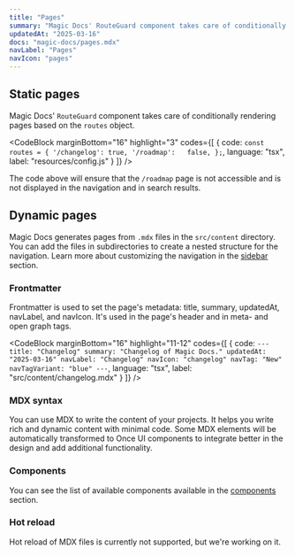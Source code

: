 ```yaml
---
title: "Pages"
summary: "Magic Docs' RouteGuard component takes care of conditionally rendering pages based on your settings."
updatedAt: "2025-03-16"
docs: "magic-docs/pages.mdx"
navLabel: "Pages"
navIcon: "pages"
---
```


## Static pages

Magic Docs' `RouteGuard` component takes care of conditionally rendering pages based on the `routes` object.

<CodeBlock
    marginBottom="16"
    highlight="3"
    codes={[
  {
    code:
`const routes = {
    '/changelog': true,
    '/roadmap':   false,
};`,
    language: "tsx",
    label: "resources/config.js"
  }
]} />

The code above will ensure that the `/roadmap` page is not accessible and is not displayed in the navigation and in search results.

## Dynamic pages

Magic Docs generates pages from `.mdx` files in the `src/content` directory. You can add the files in subdirectories to create a nested structure for the navigation. Learn more about customizing the navigation in the [sidebar](/magic-docs/sidebar) section.

### Frontmatter

Frontmatter is used to set the page's metadata: title, summary, updatedAt, navLabel, and navIcon. It's used in the page's header and in meta- and open graph tags.

<CodeBlock
    marginBottom="16"
    highlight="11-12"
    codes={[
      {
        code:
`---
title: "Changelog"
summary: "Changelog of Magic Docs."
updatedAt: "2025-03-16"
navLabel: "Changelog"
navIcon: "changelog"
navTag: "New"
navTagVariant: "blue"
---`,
        language: "tsx",
        label: "src/content/changelog.mdx"
      }
    ]}
/>

### MDX syntax

You can use MDX to write the content of your projects. It helps you write rich and dynamic content with minimal code. Some MDX elements will be automatically transformed to Once UI components to integrate better in the design and add additional functionality.

### Components

You can see the list of available components available in the [components](/magic-docs/components) section.

### Hot reload

Hot reload of MDX files is currently not supported, but we're working on it.